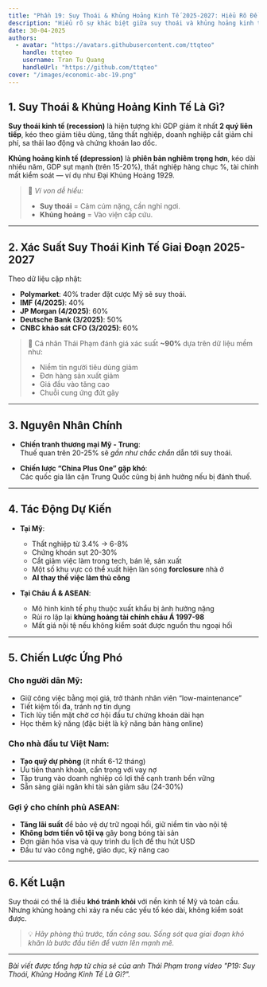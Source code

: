```yaml
---
title: "Phần 19: Suy Thoái & Khủng Hoảng Kinh Tế 2025-2027: Hiểu Rõ Để Không Hoảng Loạn - Thái Phạm"
description: "Hiểu rõ sự khác biệt giữa suy thoái và khủng hoảng kinh tế, phân tích xác suất suy thoái toàn cầu giai đoạn 2025-2027, nguyên nhân chủ yếu và chiến lược ứng phó dành cho cá nhân, nhà đầu tư và chính phủ Đông Nam Á. Bài viết tổng hợp từ chia sẻ của Thái Phạm, phù hợp cho người mới tìm hiểu kinh tế vĩ mô."
date: 30-04-2025
authors:
  - avatar: "https://avatars.githubusercontent.com/ttqteo"
    handle: ttqteo
    username: Tran Tu Quang
    handleUrl: "https://github.com/ttqteo"
cover: "/images/economic-abc-19.png"
---
```


## 1. Suy Thoái & Khủng Hoảng Kinh Tế Là Gì?

**Suy thoái kinh tế (recession)** là hiện tượng khi GDP giảm ít nhất **2 quý liên tiếp**, kéo theo giảm tiêu dùng, tăng thất nghiệp, doanh nghiệp cắt giảm chi phí, sa thải lao động và chứng khoán lao dốc.

**Khủng hoảng kinh tế (depression)** là **phiên bản nghiêm trọng hơn**, kéo dài nhiều năm, GDP sụt mạnh (trên 15-20%), thất nghiệp hàng chục %, tài chính mất kiểm soát — ví dụ như Đại Khủng Hoảng 1929.

> 📌 *Ví von dễ hiểu:*  
> - **Suy thoái** = Cảm cúm nặng, cần nghỉ ngơi.  
> - **Khủng hoảng** = Vào viện cấp cứu.

---

## 2. Xác Suất Suy Thoái Kinh Tế Giai Đoạn 2025-2027

Theo dữ liệu cập nhật:

- **Polymarket**: 40% trader đặt cược Mỹ sẽ suy thoái.
- **IMF (4/2025)**: 40%
- **JP Morgan (4/2025)**: 60%
- **Deutsche Bank (3/2025)**: 50%
- **CNBC khảo sát CFO (3/2025)**: 60%

> 🎯 Cá nhân Thái Phạm đánh giá xác suất **~90%** dựa trên dữ liệu mềm như:  
> - Niềm tin người tiêu dùng giảm  
> - Đơn hàng sản xuất giảm  
> - Giá đầu vào tăng cao  
> - Chuỗi cung ứng đứt gãy

---

## 3. Nguyên Nhân Chính

- **Chiến tranh thương mại Mỹ - Trung**:  
  Thuế quan trên 20-25% sẽ *gần như chắc chắn* dẫn tới suy thoái.

- **Chiến lược “China Plus One” gặp khó**:  
  Các quốc gia lân cận Trung Quốc cũng bị ảnh hưởng nếu bị đánh thuế.

---

## 4. Tác Động Dự Kiến

- **Tại Mỹ**:
  - Thất nghiệp từ 3.4% → 6-8%
  - Chứng khoán sụt 20-30%
  - Cắt giảm việc làm trong tech, bán lẻ, sản xuất
  - Một số khu vực có thể xuất hiện làn sóng **forclosure** nhà ở
  - **AI thay thế việc làm thủ công**

- **Tại Châu Á & ASEAN**:
  - Mô hình kinh tế phụ thuộc xuất khẩu bị ảnh hưởng nặng
  - Rủi ro lặp lại **khủng hoảng tài chính châu Á 1997-98**
  - Mất giá nội tệ nếu không kiểm soát được nguồn thu ngoại hối

---

## 5. Chiến Lược Ứng Phó

### Cho người dân Mỹ:
- Giữ công việc bằng mọi giá, trở thành nhân viên “low-maintenance”
- Tiết kiệm tối đa, tránh nợ tín dụng
- Tích lũy tiền mặt chờ cơ hội đầu tư chứng khoán dài hạn
- Học thêm kỹ năng (đặc biệt là kỹ năng bán hàng online)

### Cho nhà đầu tư Việt Nam:
- **Tạo quỹ dự phòng** (ít nhất 6-12 tháng)
- Ưu tiên thanh khoản, cẩn trọng với vay nợ
- Tập trung vào doanh nghiệp có lợi thế cạnh tranh bền vững
- Sẵn sàng giải ngân khi tài sản giảm sâu (24-30%)

### Gợi ý cho chính phủ ASEAN:
- **Tăng lãi suất** để bảo vệ dự trữ ngoại hối, giữ niềm tin vào nội tệ
- **Không bơm tiền vô tội vạ** gây bong bóng tài sản
- Đơn giản hóa visa và quy trình du lịch để thu hút USD
- Đầu tư vào công nghệ, giáo dục, kỹ năng cao

---

## 6. Kết Luận

Suy thoái có thể là điều **khó tránh khỏi** với nền kinh tế Mỹ và toàn cầu. Nhưng khủng hoảng chỉ xảy ra nếu các yếu tố kéo dài, không kiểm soát được.

> 💡 *Hãy phòng thủ trước, tấn công sau. Sống sót qua giai đoạn khó khăn là bước đầu tiên để vươn lên mạnh mẽ.*

---

*Bài viết được tổng hợp từ chia sẻ của anh Thái Phạm trong video "P19: Suy Thoái, Khủng Hoảng Kinh Tế Là Gì?".*

